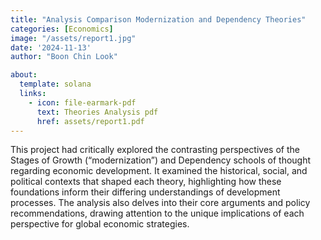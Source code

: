 ```yaml
---
title: "Analysis Comparison Modernization and Dependency Theories"
categories: [Economics]
image: "/assets/report1.jpg"
date: '2024-11-13'
author: "Boon Chin Look"

about:
  template: solana
  links:
    - icon: file-earmark-pdf
      text: Theories Analysis pdf
      href: assets/report1.pdf
---
```


This project had critically explored the contrasting perspectives of the Stages of Growth ("modernization") and Dependency schools of thought regarding economic development. It examined the historical, social, and political contexts that shaped each theory, highlighting how these foundations inform their differing understandings of development processes. The analysis also delves into their core arguments and policy recommendations, drawing attention to the unique implications of each perspective for global economic strategies. 

